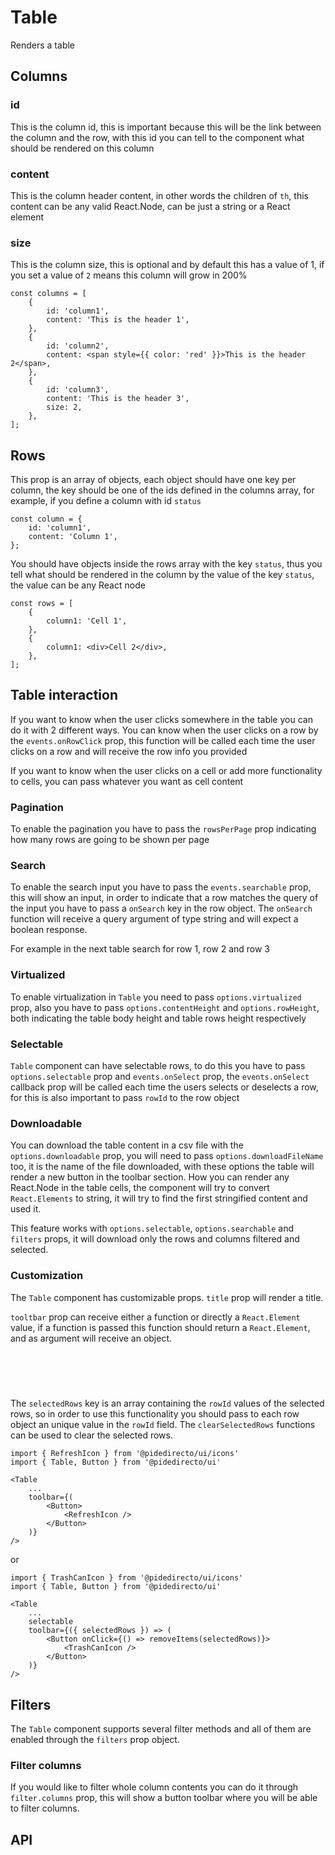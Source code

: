 

<Meta of={TableStories} />

# Table

Renders a table

<Canvas of={TableStories.Primary} />

## Columns

### id

This is the column id, this is important because this will be the link between the column and the row, with this id you can tell to the component what should be rendered on this column

### content

This is the column header content, in other words the children of `th`, this content can be any valid React.Node, can be just a string or a React element

### size

This is the column size, this is optional and by default this has a value of 1, if you set a value of `2` means this column will grow in 200%

```tsx
const columns = [
    {
        id: 'column1',
        content: 'This is the header 1',
    },
    {
        id: 'column2',
        content: <span style={{ color: 'red' }}>This is the header 2</span>,
    },
    {
        id: 'column3',
        content: 'This is the header 3',
        size: 2,
    },
];
```

## Rows

This prop is an array of objects, each object should have one key per column, the key should be one of the ids defined in the columns array, for example, if you define a column with id `status`

```tsx
const column = {
    id: 'column1',
    content: 'Column 1',
};
```

You should have objects inside the rows array with the key `status`, thus you tell what should be rendered in the column by the value of the key `status`, the value can be any React node

```tsx
const rows = [
    {
        column1: 'Cell 1',
    },
    {
        column1: <div>Cell 2</div>,
    },
];
```

## Table interaction

If you want to know when the user clicks somewhere in the table you can do it with 2 different ways. You can know when the user clicks on a row by the `events.onRowClick` prop,
this function will be called each time the user clicks on a row and will receive the row info you provided

<Canvas of={TableStories.RowClick} />

If you want to know when the user clicks on a cell or add more functionality to cells, you can pass whatever you want as cell content

<Canvas of={TableStories.CellClick} />

### Pagination

To enable the pagination you have to pass the `rowsPerPage` prop indicating how many rows are going to be shown per page

<Canvas of={TableStories.Pagination} />

### Search

To enable the search input you have to pass the `events.searchable` prop, this will show an input, in order to indicate that a row matches the query of the input you have to pass a `onSearch` key in the row object.
The `onSearch` function will receive a query argument of type string and will expect a boolean response.

For example in the next table search for row 1, row 2 and row 3

<Canvas of={TableStories.SearchableTable} />

### Virtualized

To enable virtualization in `Table` you need to pass `options.virtualized` prop, also you have to pass `options.contentHeight` and `options.rowHeight`,
both indicating the table body height and table rows height respectively

<Canvas of={TableStories.Virtualized} />

### Selectable

`Table` component can have selectable rows, to do this you have to pass `options.selectable` prop and `events.onSelect` prop, the `events.onSelect` callback prop
will be called each time the users selects or deselects a row, for this is also important to pass `rowId` to the row object

<Canvas of={TableStories.Selectable} />

### Downloadable

You can download the table content in a csv file with the `options.downloadable` prop, you will need to pass `options.downloadFileName` too, it is the name of the file
downloaded, with these options the table will render a new button in the toolbar section. How you can render any React.Node in the table cells, the component
will try to convert `React.Elements` to string, it will try to find the first stringified content and used it.

<Canvas of={TableStories.Downloadable} />

This feature works with `options.selectable`, `options.searchable` and `filters` props, it will download only the rows and columns filtered and selected.

### Customization

The `Table` component has customizable props. `title` prop will render a title.

<Canvas of={TableStories.CustomToolbar} />

`tooltbar` prop can receive either a function or directly a `React.Element` value, if a function is passed this function should return a `React.Element`, and as argument will receive an object.

```ts
{
    selectedRows: Array<any>;
    clearSelectedRows: () => void;
}
```

The `selectedRows` key is an array containing the `rowId` values of the selected rows, so in order to use this functionality you should pass to each row object an unique value in the `rowId` field.
The `clearSelectedRows` functions can be used to clear the selected rows.

```tsx
import { RefreshIcon } from '@pidedirecto/ui/icons'
import { Table, Button } from '@pidedirecto/ui'

<Table
    ...
    toolbar={(
        <Button>
            <RefreshIcon />
        </Button>
    )}
/>

```

or

```tsx
import { TrashCanIcon } from '@pidedirecto/ui/icons'
import { Table, Button } from '@pidedirecto/ui'

<Table
    ...
    selectable
    toolbar={({ selectedRows }) => (
        <Button onClick={() => removeItems(selectedRows)}>
            <TrashCanIcon />
        </Button>
    )}
/>

```

## Filters

The `Table` component supports several filter methods and all of them are enabled through the `filters` prop object.

### Filter columns

If you would like to filter whole column contents you can do it through `filter.columns` prop, this will show a button toolbar where you will be able to filter columns.

<Canvas of={TableStories.FilterColumns} />

## API

<ArgTypes of={TableStories} />
